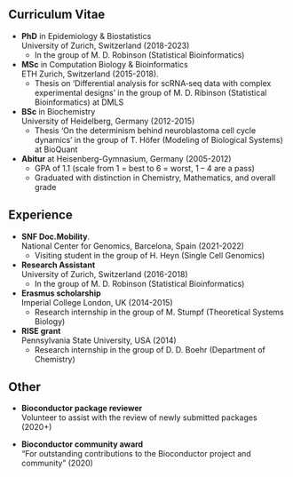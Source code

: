 ## Curriculum Vitae

- **PhD** in Epidemiology \& Biostatistics  
University of Zurich, Switzerland (2018-2023)
  - In the group of M. D. Robinson (Statistical Bioinformatics)

- **MSc** in Computation Biology \& Bioinformatics  
ETH Zurich, Switzerland (2015-2018).
  - Thesis on 'Differential analysis for scRNA‑seq data with complex experimental designs'
    in the group of M. D. Ribinson (Statistical Bioinformatics) at DMLS
    
- **BSc** in Biochemistry  
University of Heidelberg, Germany (2012-2015)
  - Thesis 'On the determinism behind neuroblastoma cell cycle dynamics' 
    in the group of T. Höfer (Modeling of Biological Systems) at BioQuant
    
- **Abitur** at Heisenberg-Gymnasium, Germany (2005-2012)
  - GPA of 1.1 (scale from 1 = best to 6 = worst, 1 – 4 are a pass)
  - Graduated with distinction in Chemistry, Mathematics, and overall grade

## Experience

- **SNF Doc.Mobility**.  
National Center for Genomics, Barcelona, Spain (2021-2022)
  - Visiting student in the group of H. Heyn (Single Cell Genomics)
  
- **Research Assistant**  
University of Zurich, Switzerland (2016-2018)
  - In the group of M. D. Robinson (Statistical Bioinformatics)

- **Erasmus scholarship**  
Imperial College London, UK (2014-2015)
  - Research internship in the group of M. Stumpf (Theoretical Systems Biology)
  
- **RISE grant**  
Pennsylvania State University, USA (2014)
  - Research internship in the group of D. D. Boehr (Department of Chemistry)

## Other

- **Bioconductor package reviewer**  
Volunteer to assist with the review
of newly submitted packages (2020+)

- **Bioconductor community award**  
"For outstanding contributions to the
Bioconductor project and community" (2020)
